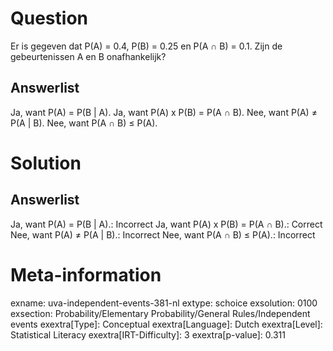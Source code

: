 Question
========

Er is gegeven dat P(A) = 0.4, P(B) = 0.25 en P(A ∩ B) = 0.1. Zijn de
gebeurtenissen A en B onafhankelijk?

Answerlist
----------

Ja, want P(A) = P(B | A).
Ja, want P(A) x P(B) = P(A ∩ B).
Nee, want P(A) ≠ P(A | B).
Nee, want P(A ∩ B) ≤ P(A).

Solution
========

Answerlist
----------

Ja, want P(A) = P(B | A).: Incorrect
Ja, want P(A) x P(B) = P(A ∩ B).: Correct
Nee, want P(A) ≠ P(A | B).: Incorrect
Nee, want P(A ∩ B) ≤ P(A).: Incorrect

Meta-information
================
exname: uva-independent-events-381-nl
extype: schoice
exsolution: 0100
exsection: Probability/Elementary Probability/General Rules/Independent events
exextra[Type]: Conceptual
exextra[Language]: Dutch
exextra[Level]: Statistical Literacy
exextra[IRT-Difficulty]: 3
exextra[p-value]: 0.311
